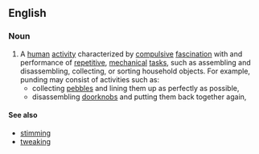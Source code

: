 ==English==

===Noun===
{{en-noun|-}} 

# A [[human]] [[activity]] characterized by [[compulsive]] [[fascination]] with and performance of [[repetitive]], [[mechanical]] [[tasks]], such as assembling and disassembling, collecting, or sorting household objects. For example, punding may consist of activities such as:
#* collecting [[pebble]]s and lining them up as perfectly as possible, 
#* disassembling [[doorknob|doorknobs]] and putting them back together again, 

====See also====
* [[stimming]]
* [[tweaking]]